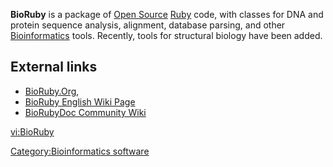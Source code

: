 '''BioRuby''' is a package of [[Open Source]] [[Ruby programming language|Ruby]] code, with classes for DNA and protein sequence analysis, alignment, database parsing, and other [[Bioinformatics]] tools.  Recently, tools for structural biology have been added.

==External links==
* [http://bioruby.org  BioRuby.Org],
* [http://bioruby.org/wiki/English BioRuby English Wiki Page]
* [http://bioruby-doc.org BioRubyDoc Community Wiki]


{{bioinformatics-stub}}
{{Compu-library-stub}}

[[Category:Bioinformatics software]]

[[vi:BioRuby]]